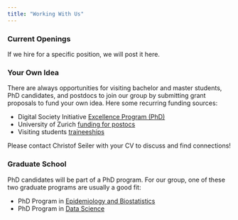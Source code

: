 ```yaml
---
title: "Working With Us"
---
```


### Current Openings

If we hire for a specific position, we will post it here.

### Your Own Idea

There are always opportunities for visiting bachelor and master students, PhD candidates, and postdocs to join our group by submitting grant proposals to fund your own idea. Here some recurring funding sources:

* Digital Society Initiative [Excellence Program (PhD)](https://www.dsi.uzh.ch/en/education/excellence-program/)
* University of Zurich [funding for postocs](https://www.research.uzh.ch/en/funding/postdoc.html#1_Research_at_UZH)
* Visiting students [traineeships](https://www.int.uzh.ch/en/in/traineeships_STREAM/finances-semp.html)

Please contact Christof Seiler with your CV to discuss and find connections!

### Graduate School

PhD candidates will be part of a PhD program. For our group, one of these two graduate programs are usually a good fit:

* PhD Program in [Epidemiology and Biostatistics](https://www.epibiostat-phd.uzh.ch/en.html)
* PhD Program in [Data Science](https://dm3l.uzh.ch/en/studies/phdds)
